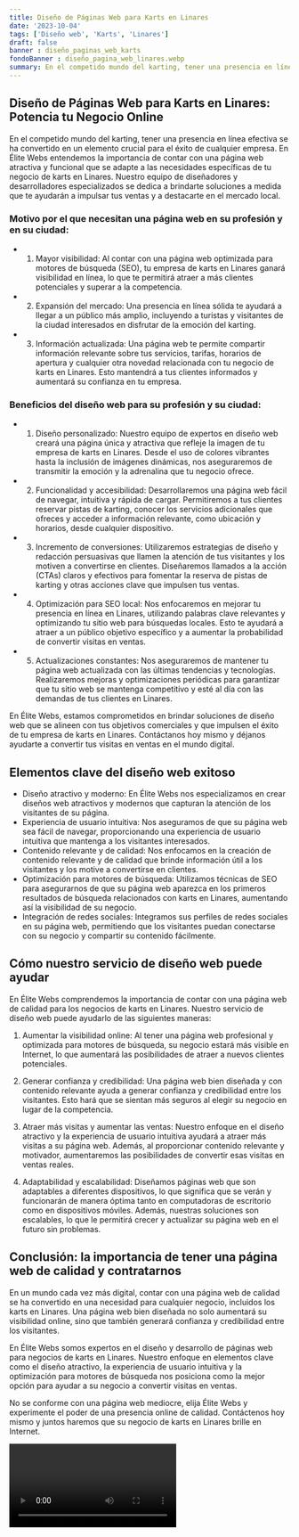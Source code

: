 ```yaml
---
title: Diseño de Páginas Web para Karts en Linares
date: '2023-10-04'
tags: ['Diseño web', 'Karts', 'Linares']
draft: false
banner : diseño_paginas_web_karts
fondoBanner : diseño_pagina_web_linares.webp
summary: En el competido mundo del karting, tener una presencia en línea efectiva se ha convertido en un elemento crucial para el éxito de cualquier empresa. En Élite Webs entendemos la importancia de contar con una página web atractiva y funcional que se adapte a las necesidades específicas de tu negocio de karts en Linares. Nuestro equipo de diseñadores y desarrolladores especializados se dedica a brindarte soluciones a medida que te ayudarán a impulsar tus ventas y a destacarte en el mercado local.
---
```


## Diseño de Páginas Web para Karts en Linares: Potencia tu Negocio Online

En el competido mundo del karting, tener una presencia en línea efectiva se ha convertido en un elemento crucial para el éxito de cualquier empresa. En Élite Webs entendemos la importancia de contar con una página web atractiva y funcional que se adapte a las necesidades específicas de tu negocio de karts en Linares. Nuestro equipo de diseñadores y desarrolladores especializados se dedica a brindarte soluciones a medida que te ayudarán a impulsar tus ventas y a destacarte en el mercado local.

### Motivo por el que necesitan una página web en su profesión y en su ciudad:

- 1. Mayor visibilidad: Al contar con una página web optimizada para motores de búsqueda (SEO), tu empresa de karts en Linares ganará visibilidad en línea, lo que te permitirá atraer a más clientes potenciales y superar a la competencia.
- 2. Expansión del mercado: Una presencia en línea sólida te ayudará a llegar a un público más amplio, incluyendo a turistas y visitantes de la ciudad interesados en disfrutar de la emoción del karting.
- 3. Información actualizada: Una página web te permite compartir información relevante sobre tus servicios, tarifas, horarios de apertura y cualquier otra novedad relacionada con tu negocio de karts en Linares. Esto mantendrá a tus clientes informados y aumentará su confianza en tu empresa.

### Beneficios del diseño web para su profesión y su ciudad:

- 1. Diseño personalizado: Nuestro equipo de expertos en diseño web creará una página única y atractiva que refleje la imagen de tu empresa de karts en Linares. Desde el uso de colores vibrantes hasta la inclusión de imágenes dinámicas, nos aseguraremos de transmitir la emoción y la adrenalina que tu negocio ofrece.
- 2. Funcionalidad y accesibilidad: Desarrollaremos una página web fácil de navegar, intuitiva y rápida de cargar. Permitiremos a tus clientes reservar pistas de karting, conocer los servicios adicionales que ofreces y acceder a información relevante, como ubicación y horarios, desde cualquier dispositivo.
- 3. Incremento de conversiones: Utilizaremos estrategias de diseño y redacción persuasivas que llamen la atención de tus visitantes y los motiven a convertirse en clientes. Diseñaremos llamados a la acción (CTAs) claros y efectivos para fomentar la reserva de pistas de karting y otras acciones clave que impulsen tus ventas.
- 4. Optimización para SEO local: Nos enfocaremos en mejorar tu presencia en línea en Linares, utilizando palabras clave relevantes y optimizando tu sitio web para búsquedas locales. Esto te ayudará a atraer a un público objetivo específico y a aumentar la probabilidad de convertir visitas en ventas.
- 5. Actualizaciones constantes: Nos aseguraremos de mantener tu página web actualizada con las últimas tendencias y tecnologías. Realizaremos mejoras y optimizaciones periódicas para garantizar que tu sitio web se mantenga competitivo y esté al día con las demandas de tus clientes en Linares.

En Élite Webs, estamos comprometidos en brindar soluciones de diseño web que se alineen con tus objetivos comerciales y que impulsen el éxito de tu empresa de karts en Linares. Contáctanos hoy mismo y déjanos ayudarte a convertir tus visitas en ventas en el mundo digital.

<GifSeo />

<Cta />

## Elementos clave del diseño web exitoso

- Diseño atractivo y moderno: En Élite Webs nos especializamos en crear diseños web atractivos y modernos que capturan la atención de los visitantes de su página.
- Experiencia de usuario intuitiva: Nos aseguramos de que su página web sea fácil de navegar, proporcionando una experiencia de usuario intuitiva que mantenga a los visitantes interesados.
- Contenido relevante y de calidad: Nos enfocamos en la creación de contenido relevante y de calidad que brinde información útil a los visitantes y los motive a convertirse en clientes.
- Optimización para motores de búsqueda: Utilizamos técnicas de SEO para asegurarnos de que su página web aparezca en los primeros resultados de búsqueda relacionados con karts en Linares, aumentando así la visibilidad de su negocio.
- Integración de redes sociales: Integramos sus perfiles de redes sociales en su página web, permitiendo que los visitantes puedan conectarse con su negocio y compartir su contenido fácilmente.

## Cómo nuestro servicio de diseño web puede ayudar

En Élite Webs comprendemos la importancia de contar con una página web de calidad para los negocios de karts en Linares. Nuestro servicio de diseño web puede ayudarlo de las siguientes maneras:

1. Aumentar la visibilidad online: Al tener una página web profesional y optimizada para motores de búsqueda, su negocio estará más visible en Internet, lo que aumentará las posibilidades de atraer a nuevos clientes potenciales.

2. Generar confianza y credibilidad: Una página web bien diseñada y con contenido relevante ayuda a generar confianza y credibilidad entre los visitantes. Esto hará que se sientan más seguros al elegir su negocio en lugar de la competencia.

3. Atraer más visitas y aumentar las ventas: Nuestro enfoque en el diseño atractivo y la experiencia de usuario intuitiva ayudará a atraer más visitas a su página web. Además, al proporcionar contenido relevante y motivador, aumentaremos las posibilidades de convertir esas visitas en ventas reales.

4. Adaptabilidad y escalabilidad: Diseñamos páginas web que son adaptables a diferentes dispositivos, lo que significa que se verán y funcionarán de manera óptima tanto en computadoras de escritorio como en dispositivos móviles. Además, nuestras soluciones son escalables, lo que le permitirá crecer y actualizar su página web en el futuro sin problemas.

## Conclusión: la importancia de tener una página web de calidad y contratarnos

En un mundo cada vez más digital, contar con una página web de calidad se ha convertido en una necesidad para cualquier negocio, incluidos los karts en Linares. Una página web bien diseñada no solo aumentará su visibilidad online, sino que también generará confianza y credibilidad entre los visitantes.

En Élite Webs somos expertos en el diseño y desarrollo de páginas web para negocios de karts en Linares. Nuestro enfoque en elementos clave como el diseño atractivo, la experiencia de usuario intuitiva y la optimización para motores de búsqueda nos posiciona como la mejor opción para ayudar a su negocio a convertir visitas en ventas.

No se conforme con una página web mediocre, elija Élite Webs y experimente el poder de una presencia online de calidad. Contáctenos hoy mismo y juntos haremos que su negocio de karts en Linares brille en Internet.

<Video />

<CtaBot job='Karts' city='Linares'/>

<Gmaps query='Linares+españa+maps' />